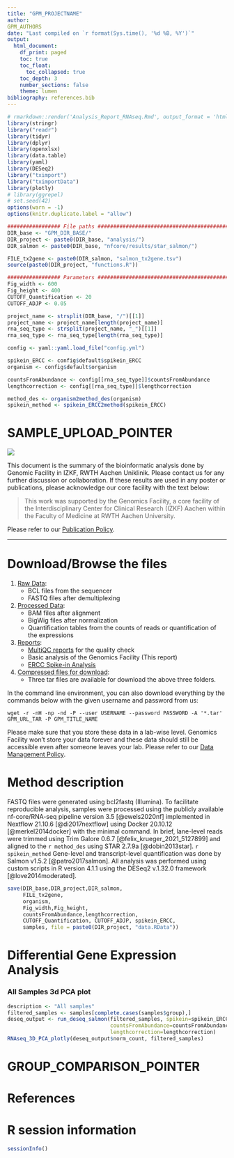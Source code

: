 ```yaml
---
title: "GPM_PROJECTNAME"
author: 
GPM_AUTHORS
date: "Last compiled on `r format(Sys.time(), '%d %B, %Y')`"
output:
  html_document:
    df_print: paged
    toc: true
    toc_float:
      toc_collapsed: true
    toc_depth: 3
    number_sections: false
    theme: lumen
bibliography: references.bib
---
```


```r
# rmarkdown::render('Analysis_Report_RNAseq.Rmd', output_format = 'html_document', output_file ='Analysis_Report_RNAseq.html')
library(stringr)
library("readr")
library(tidyr)
library(dplyr)
library(openxlsx)
library(data.table)
library(yaml)
library(DESeq2)
library("tximport")
library("tximportData")
library(plotly)
# library(ggrepel)
# set.seed(42)
options(warn = -1)
options(knitr.duplicate.label = "allow")

################# File paths #####################################################
DIR_base <- "GPM_DIR_BASE/"
DIR_project <- paste0(DIR_base, "analysis/")
DIR_salmon <- paste0(DIR_base, "nfcore/results/star_salmon/")

FILE_tx2gene <- paste0(DIR_salmon, "salmon_tx2gene.tsv")
source(paste0(DIR_project, "functions.R"))

################# Parameters #####################################################
Fig_width <- 600
Fig_height <- 400
CUTOFF_Quantification <- 20
CUTOFF_ADJP <- 0.05

project_name <- strsplit(DIR_base, "/")[[1]]
project_name <- project_name[length(project_name)]
rna_seq_type <- strsplit(project_name, "_")[[1]]
rna_seq_type <- rna_seq_type[length(rna_seq_type)]

config <- yaml::yaml.load_file("config.yml")

spikein_ERCC <- config$default$spikein_ERCC
organism <- config$default$organism

countsFromAbundance <- config[[rna_seq_type]]$countsFromAbundance
lengthcorrection <- config[[rna_seq_type]]$lengthcorrection

method_des <- organism2method_des(organism) 
spikein_method <- spikein_ERCC2method(spikein_ERCC)

```

# SAMPLE_UPLOAD_POINTER


![](RWTH_IZKF_GF_Logo_rgb.png)

This document is the summary of the bioinformatic analysis done by Genomic Facility in IZKF, RWTH Aachen Uniklinik. Please contact us for any further discussion or collaboration. If these results are used in any poster or publications, please acknowledge our core facility with the text below:

> This work was supported by the Genomics Facility, a core facility of the Interdisciplinary Center for Clinical Research (IZKF) Aachen within the Faculty of Medicine at RWTH Aachen University.

Please refer to our [Publication Policy](https://genomics.rwth-aachen.de/services/publication-policy/).

***

# Download/Browse the files

1. [Raw Data](GPM_URL_1_Raw_data): 
    * BCL files from the sequencer
    * FASTQ files after demultiplexing
2. [Processed Data](GPM_URL_2_Processed_data): 
    * BAM files after alignment
    * BigWig files after normalization
    * Quantification tables from the counts of reads or quantification of the expressions
3. [Reports](GPM_URL_3_Reports):
    * [MultiQC reports](GPM_URL_3_Reports/multiqc/multiqc_report.html) for the quality check
    * Basic analysis of the Genomics Facility (This report)
    * [ERCC Spike-in Analysis](ERCC.html)
4. [Compressed files for download](GPM_URL_TAR):
    * Three tar files are available for download the above three folders.
  
In the command line environment, you can also download everything by the commands below with the given username and password from us:

```
wget -r -nH -np -nd -P --user USERNAME --password PASSWORD -A '*.tar' GPM_URL_TAR -P GPM_TITLE_NAME 
```

Please make sure that you store these data in a lab-wise level. Genomics Facility won't store your data forever and these data should still be accessible even after someone leaves your lab. Please refer to our [Data Management Policy](https://genomics.rwth-aachen.de/services/data-management-policy/).

\textcolor{red}{Your data will be deleted according to this policy automatically. Please download everything.}

# Method description

FASTQ files were generated using bcl2fastq (Illumina). To facilitate reproducible analysis, samples were processed using the publicly available nf-core/RNA-seq pipeline version 3.5 [@ewels2020nf] implemented in Nextflow 21.10.6 [@di2017nextflow] using Docker 20.10.12 [@merkel2014docker] with the minimal command. In brief, lane-level reads were trimmed using Trim Galore 0.6.7 [@felix_krueger_2021_5127899] and aligned to the `r method_des` using STAR 2.7.9a [@dobin2013star]. `r spikein_method` Gene-level and transcript-level quantification was done by Salmon v1.5.2 [@patro2017salmon]. All analysis was performed using custom scripts in R version 4.1.1 using the DESeq2 v.1.32.0 framework [@love2014moderated].


```r
save(DIR_base,DIR_project,DIR_salmon,
     FILE_tx2gene,
     organism,
     Fig_width,Fig_height,
     countsFromAbundance,lengthcorrection,
     CUTOFF_Quantification, CUTOFF_ADJP, spikein_ERCC,
     samples, file = paste0(DIR_project, "data.RData"))
```

<!-- # Comparisons without duplicates

```r
group_base=""
group_comp=""
filetag <- paste0(group_comp, "_vs_",group_base)
description <- str_replace_all(filetag, "_", " ")
add_SimpleComparison(salmon_count_table=paste0(DIR_salmon,"/salmon.merged.gene_counts_length_scaled.tsv"), 
                     group_base=group_base, group_comp=group_comp)
rmarkdown::render(paste0('SimpleComparison_',filetag,'.Rmd'), output_format = 'html_document',
                  output_file = paste0('SimpleComparison_',filetag,'.html'))
```

### [`r description`](`r paste0('SimpleComparison_',filetag,'.html')`) -->

# Differential Gene Expression Analysis

### All Samples 3d PCA plot
```r
description <- "All samples"
filtered_samples <- samples[complete.cases(samples$group),]
deseq_output <- run_deseq_salmon(filtered_samples, spikein=spikein_ERCC, paired=FALSE,
                                 countsFromAbundance=countsFromAbundance,
                                 lengthcorrection=lengthcorrection)
RNAseq_3D_PCA_plotly(deseq_output$norm_count, filtered_samples)
```

<!-- ### [Correlation analysis](DGEA_correlation_analysis.html)
### [Genesets Comparisons](DGEA_Geneset_Comparisons.html) -->


# GROUP_COMPARISON_POINTER

<!-- # GO Analysis

### [GO Analyses](GO_analyses.html)
### [GO Integration](GO_integration.html) 

# GSEA

### [GSEA](GSEA.html)-->

# References

<div id="refs"></div>


# R session information

```r
sessionInfo()
```